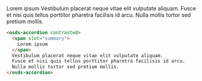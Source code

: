 
<Preview withSource="none">
  <osds-accordion contrasted>
    <span slot="summary">
      Lorem ipsum
    </span>
    Vestibulum placerat neque vitae elit vulputate aliquam.
    Fusce et nisi quis tellus porttitor pharetra facilisis id arcu.
    Nulla mollis tortor sed pretium mollis.
  </osds-accordion>
</Preview>

```html
<osds-accordion contrasted>
  <span slot="summary">
    Lorem ipsum
  </span>
  Vestibulum placerat neque vitae elit vulputate aliquam.
  Fusce et nisi quis tellus porttitor pharetra facilisis id arcu.
  Nulla mollis tortor sed pretium mollis.
</osds-accordion>
```
